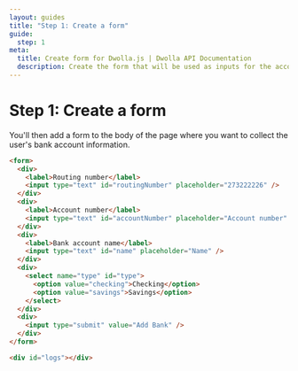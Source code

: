 ```yaml
---
layout: guides
title: "Step 1: Create a form"
guide:
  step: 1
meta:
  title: Create form for Dwolla.js | Dwolla API Documentation
  description: Create the form that will be used as inputs for the account and routing number.
---
```


# Step 1: Create a form

You'll then add a form to the body of the page where you want to collect the user's bank account information.

```html
<form>
  <div>
    <label>Routing number</label>
    <input type="text" id="routingNumber" placeholder="273222226" />
  </div>
  <div>
    <label>Account number</label>
    <input type="text" id="accountNumber" placeholder="Account number" />
  </div>
  <div>
    <label>Bank account name</label>
    <input type="text" id="name" placeholder="Name" />
  </div>
  <div>
    <select name="type" id="type">
      <option value="checking">Checking</option>
      <option value="savings">Savings</option>
    </select>
  </div>
  <div>
    <input type="submit" value="Add Bank" />
  </div>
</form>

<div id="logs"></div>
```
